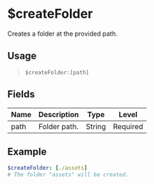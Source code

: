 # $createFolder
Creates a folder at the provided path.

## Usage
> `$createFolder:[path]`

## Fields
| Name        | Description                               | Type   | Level    |
| ----------- | ----------------------------------------- | ------ | -------- |
| path        | Folder path.                              | String | Required |

## Example
```yaml
$createFolder: [./assets]
# The folder "assets" will be created.
```